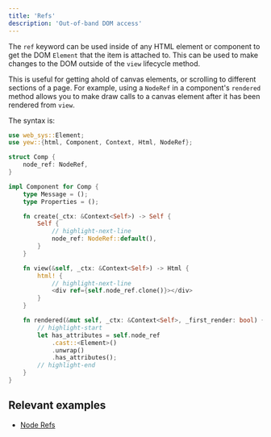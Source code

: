 ```yaml
---
title: 'Refs'
description: 'Out-of-band DOM access'
---
```


The `ref` keyword can be used inside of any HTML element or component to get the DOM `Element` that
the item is attached to. This can be used to make changes to the DOM outside of the `view` lifecycle
method.

This is useful for getting ahold of canvas elements, or scrolling to different sections of a page.
For example, using a `NodeRef` in a component's `rendered` method allows you to make draw calls to
a canvas element after it has been rendered from `view`.

The syntax is:

```rust
use web_sys::Element;
use yew::{html, Component, Context, Html, NodeRef};

struct Comp {
    node_ref: NodeRef,
}

impl Component for Comp {
    type Message = ();
    type Properties = ();

    fn create(_ctx: &Context<Self>) -> Self {
        Self {
            // highlight-next-line
            node_ref: NodeRef::default(),
        }
    }

    fn view(&self, _ctx: &Context<Self>) -> Html {
        html! {
            // highlight-next-line
            <div ref={self.node_ref.clone()}></div>
        }
    }

    fn rendered(&mut self, _ctx: &Context<Self>, _first_render: bool) {
        // highlight-start
        let has_attributes = self.node_ref
            .cast::<Element>()
            .unwrap()
            .has_attributes();
        // highlight-end
    }
}
```

## Relevant examples

- [Node Refs](https://github.com/yewstack/yew/tree/master/examples/node_refs)
